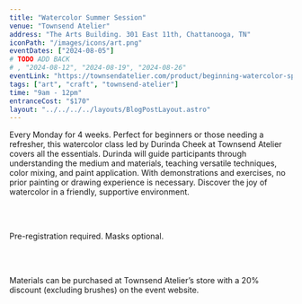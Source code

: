 ```yaml
---
title: "Watercolor Summer Session"
venue: "Townsend Atelier"
address: "The Arts Building. 301 East 11th, Chattanooga, TN"
iconPath: "/images/icons/art.png"
eventDates: ["2024-08-05"]
# TODO ADD BACK
# , "2024-08-12", "2024-08-19", "2024-08-26"
eventLink: "https://townsendatelier.com/product/beginning-watercolor-spring-session/"
tags: ["art", "craft", "townsend-atelier"]
time: "9am - 12pm"
entranceCost: "$170"
layout: "../../../../layouts/BlogPostLayout.astro"
---
```


Every Monday for 4 weeks. Perfect for beginners or those needing a refresher, this watercolor class led by Durinda Cheek at Townsend Atelier covers all the essentials. Durinda will guide participants through understanding the medium and materials, teaching versatile techniques, color mixing, and paint application. With demonstrations and exercises, no prior painting or drawing experience is necessary. Discover the joy of watercolor in a friendly, supportive environment.

<br /><br />

Pre-registration required. Masks optional.

<br /><br />

Materials can be purchased at Townsend Atelier’s store with a 20% discount (excluding brushes) on the event website.
